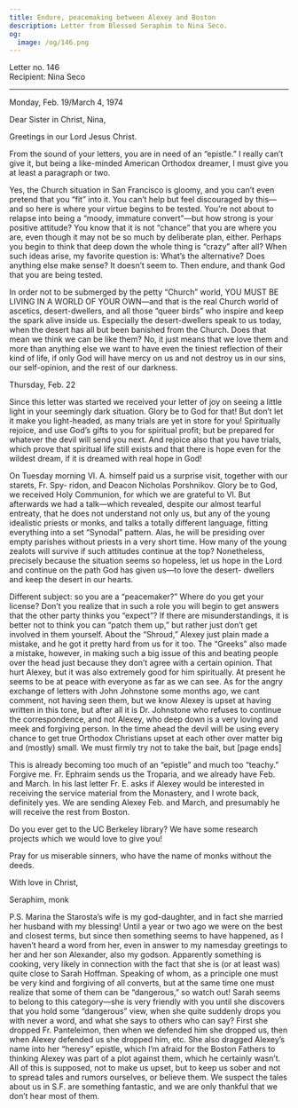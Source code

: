 ```yaml
---
title: Endure, peacemaking between Alexey and Boston
description: Letter from Blessed Seraphim to Nina Seco.
og:
  image: /og/146.png
---
```


<div style={{textAlign:'right', fontFamily:'monospace'}}>Letter no. 146</div>
<div style={{textAlign:'left', fontFamily:'monospace'}}>Recipient: Nina Seco</div>

---

Monday, Feb. 19/March 4, 1974

Dear Sister in Christ, Nina,

Greetings in our Lord Jesus Christ.

From the sound of your letters, you are in need of an “epistle.” I really can’t give it, but being a like-minded American Orthodox dreamer, I must give you at least a paragraph or two.

Yes, the Church situation in San Francisco is gloomy, and you can’t even pretend that you “fit” into it. You can’t help but feel discouraged by this—and so here is where your virtue begins to be tested. You’re not about to relapse into being a “moody, immature convert”—but how strong is your positive attitude? You know that it is not “chance” that you are where you are, even though it may not be so much by deliberate plan, either. Perhaps you begin to think that deep down the whole thing is “crazy” after all? When such ideas arise, my favorite question is: What’s the alternative? Does anything else make sense? It doesn’t seem to. Then endure, and thank God that you are being tested.

In order not to be submerged by the petty “Church” world, YOU MUST BE LIVING IN A WORLD OF YOUR OWN—and that is the real Church world of ascetics, desert-dwellers, and all those “queer birds” who inspire and keep the spark alive inside us. Especially the desert-dwellers speak to us today, when the desert has all but been banished from the Church. Does that mean we think we can be like them? No, it just means that we love them and more than anything else we want to have even the tiniest reflection of their kind of life, if only God will have mercy on us and not destroy us in our sins, our self-opinion, and the rest of our darkness.

Thursday, Feb. 22

Since this letter was started we received your letter of joy on seeing a little light in your seemingly dark situation. Glory be to God for that! But don’t let it make you light-headed, as many trials are yet in store for you! Spiritually rejoice, and use God’s gifts to you for spiritual profit; but be prepared for whatever the devil will send you next. And rejoice also that you have trials, which prove that spiritual life still exists and that there is hope even for the wildest dream, if it is dreamed with real hope in God!

On Tuesday morning Vl. A. himself paid us a surprise visit, together with our starets, Fr. Spy- ridon, and Deacon Nicholas Porshnikov. Glory be to God, we received Holy Communion, for which we are grateful to Vl. But afterwards we had a talk—which revealed, despite our almost tearful entreaty, that he does not understand not only us, but any of the young idealistic priests or monks, and talks a totally different language, fitting everything into a set “Synodal” pattern. Alas, he will be presiding over empty parishes without priests in a very short time. How many of the young zealots will survive if such attitudes continue at the top? Nonetheless, precisely because the situation seems so hopeless, let us hope in the Lord and continue on the path God has given us—to love the desert- dwellers and keep the desert in our hearts.

Different subject: so you are a “peacemaker?” Where do you get your license? Don’t you realize that in such a role you will begin to get answers that the other party thinks you “expect”? If there are misunderstandings, it is better not to think you can “patch them up,” but rather just don’t get involved in them yourself. About the “Shroud,” Alexey just plain made a mistake, and he got it pretty hard from us for it too. The “Greeks” also made a mistake, however, in making such a big issue of this and beating people over the head just because they don’t agree with a certain opinion. That hurt Alexey, but it was also extremely good for him spiritually. At present he seems to be at peace with everyone as far as we can see. As for the angry exchange of letters with John Johnstone some months ago, we cant comment, not having seen them, but we know Alexey is upset at having written in this tone, but after all it is Dr. Johnstone who refuses to continue the correspondence, and not Alexey, who deep down is a very loving and meek and forgiving person. In the time ahead the devil will be using every chance to get true Orthodox Christians upset at each other over matter big and (mostly) small. We must firmly try not to take the bait, but [page ends]

This is already becoming too much of an “epistle” and much too “teachy.” Forgive me. Fr. Ephraim sends us the Troparia, and we already have Feb. and March. In his last letter Fr. E. asks if Alexey would be interested in receiving the service material from the Monastery, and I wrote back, definitely yes. We are sending Alexey Feb. and March, and presumably he will receive the rest from Boston.

Do you ever get to the UC Berkeley library? We have some research projects which we would love to give you!

Pray for us miserable sinners, who have the name of monks without the deeds.

With love in Christ,

Seraphim, monk

P.S. Marina the Starosta’s wife is my god-daughter, and in fact she married her husband with my blessing! Until a year or two ago we were on the best and closest terms, but since then something seems to have happened, as I haven’t heard a word from her, even in answer to my namesday greetings to her and her son Alexander, also my godson. Apparently something is cooking, very likely in connection with the fact that she is (or at least was) quite close to Sarah Hoffman. Speaking of whom, as a principle one must be very kind and forgiving of all converts, but at the same time one must realize that some of them can be “dangerous,” so watch out! Sarah seems to belong to this category—she is very friendly with you until she discovers that you hold some “dangerous” view, when she quite suddenly drops you with never a word, and what she says to others who can say? First she dropped Fr. Panteleimon, then when we defended him she dropped us, then when Alexey defended us she dropped him, etc. She also dragged Alexey’s name into her “heresy” epistle, which I’m afraid for the Boston Fathers to thinking Alexey was part of a plot against them, which he certainly wasn’t. All of this is supposed, not to make us upset, but to keep us sober and not to spread tales and rumors ourselves, or believe them. We suspect the tales about us in S.F. are something fantastic, and we are only thankful that we don’t hear most of them.
